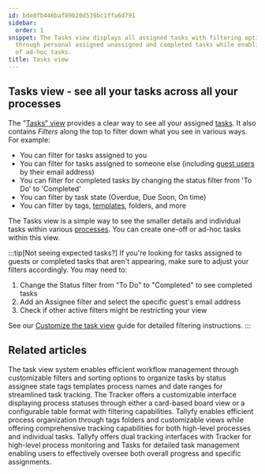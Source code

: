 ```yaml
---
id: bde8fb446baf89b20d539bc1ffa6d791
sidebar:
  order: 1
snippet: The Tasks view displays all assigned tasks with filtering options to sort
  through personal assigned unassigned and completed tasks while enabling creation
  of ad-hoc tasks.
title: Tasks view
---
```


## Tasks view - see all your tasks across all your processes

The "[Tasks" view](/products/pro/tracking-and-tasks/tasks-view/) provides a clear way to see all your assigned [tasks](/products/pro/tracking-and-tasks/tasks/). It also contains _Filters_ along the top to filter down what you see in various ways. For example:

* You can filter for tasks assigned to you
* You can filter for tasks assigned to someone else (including [guest users](/products/pro/documenting/guests/) by their email address)
* You can filter for completed tasks by changing the status filter from 'To Do' to 'Completed'
* You can filter by task state (Overdue, Due Soon, On time)
* You can filter by tags, [templates](/products/pro/documenting/templates/), folders, and more

The Tasks view is a simple way to see the smaller details and individual tasks within various [processes](/products/pro/tracking-and-tasks/processes/). You can create one-off or ad-hoc tasks within this view.

:::tip[Not seeing expected tasks?]
If you're looking for tasks assigned to guests or completed tasks that aren't appearing, make sure to adjust your filters accordingly. You may need to:
1. Change the Status filter from "To Do" to "Completed" to see completed tasks
2. Add an Assignee filter and select the specific guest's email address
3. Check if other active filters might be restricting your view

See our [Customize the task view](/products/pro/tracking-and-tasks/tasks-view/how-can-i-customize-task-views-in-tallyfy/) guide for detailed filtering instructions.
:::



<PageTree />


## Related articles
<CardGrid>
<LinkTitleCard header="<b>Tasks View > Customize the task view</b>" href="/products/pro/tracking-and-tasks/tasks-view/how-can-i-customize-task-views-in-tallyfy/" > The task view system enables efficient workflow management through customizable filters and sorting options to organize tasks by status assignee state tags templates process names and date ranges for streamlined task tracking. </LinkTitleCard>
<LinkTitleCard header="<b>Tracking And Tasks > Tracker view</b>" href="/products/pro/tracking-and-tasks/tracker-view/" > The Tracker offers a customizable interface displaying process statuses through either a card-based board view or a configurable table format with filtering capabilities. </LinkTitleCard>
<LinkTitleCard header="<b>Tracker View > Organize processes</b>" href="/products/pro/tracking-and-tasks/tracker-view/organize-processes/" > Tallyfy enables efficient process organization through tags folders and customizable views while offering comprehensive tracking capabilities for both high-level processes and individual tasks. </LinkTitleCard>
<LinkTitleCard header="<b>Pro > Tracking</b>" href="/products/pro/tracking-and-tasks/" > Tallyfy offers dual tracking interfaces with Tracker for high-level process monitoring and Tasks for detailed task management enabling users to effectively oversee both overall progress and specific assignments. </LinkTitleCard>
</CardGrid>